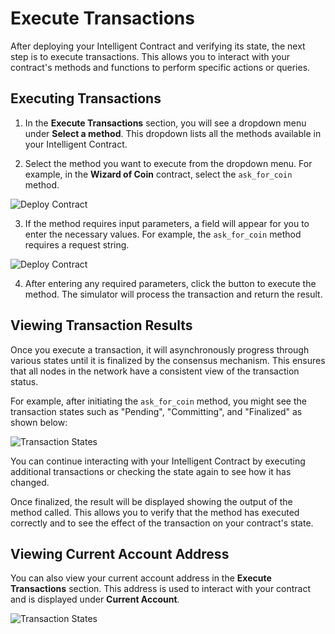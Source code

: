 # Execute Transactions

After deploying your Intelligent Contract and verifying its state, the next step is to execute transactions. This allows you to interact with your contract's methods and functions to perform specific actions or queries.

## Executing Transactions

1. In the **Execute Transactions** section, you will see a dropdown menu under **Select a method**. This dropdown lists all the methods available in your Intelligent Contract.

2. Select the method you want to execute from the dropdown menu. For example, in the **Wizard of Coin** contract, select the `ask_for_coin` method.

 
<Image src="/select-method-dropdown.png" alt="Deploy Contract" width={700} height={700} />

3. If the method requires input parameters, a field will appear for you to enter the necessary values. For example, the `ask_for_coin` method requires a request string.

<Image src="/request-string.png" alt="Deploy Contract" width={700} height={700} />

4. After entering any required parameters, click the button to execute the method. The simulator will process the transaction and return the result.

## Viewing Transaction Results

Once you execute a transaction, it will asynchronously progress through various states until it is finalized by the consensus mechanism. This ensures that all nodes in the network have a consistent view of the transaction status.

For example, after initiating the `ask_for_coin` method, you might see the transaction states such as "Pending", "Committing", and "Finalized" as shown below:

<Image src="/async-transactions.png" alt="Transaction States" width={700} height={500} />

You can continue interacting with your Intelligent Contract by executing additional transactions or checking the state again to see how it has changed.

Once finalized, the result will be displayed showing the output of the method called. This allows you to verify that the method has executed correctly and to see the effect of the transaction on your contract's state.

## Viewing Current Account Address

You can also view your current account address in the **Execute Transactions** section. This address is used to interact with your contract and is displayed under **Current Account**.

<Image src="/current-account-address.png" alt="Transaction States" width={500} height={300} />
